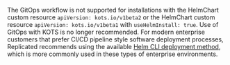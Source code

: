 The GitOps workflow is not supported for installations with the HelmChart custom resource `apiVersion: kots.io/v1beta2` or the HelmChart custom resource `apiVersion: kots.io/v1beta1` with `useHelmInstall: true`. Use of GitOps with KOTS is no longer recommended. For modern enterprise customers that prefer CI/CD pipeline style software deployment processes, Replicated recommends using the available [Helm CLI deployment method](/vendor/distributing-overview#helm-cli-installations), which is more commonly used in these types of enterprise environments. 

